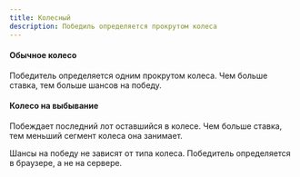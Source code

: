```yaml
---
title: Колесный
description: Победиль определяется прокрутом колеса
---
```


#### Обычное колесо

Победитель определяется одним прокрутом колеса. Чем больше ставка, тем больше шансов на победу.

#### Колесо на выбывание

Побеждает последний лот оставшийся в колесе. Чем больше ставка, тем меньший сегмент колеса она занимает.

<Callout type='info'>Шансы на победу не зависят от типа колеса.</Callout>
<Callout type='info'>
	Победитель определяется в браузере, а не на сервере.
</Callout>
